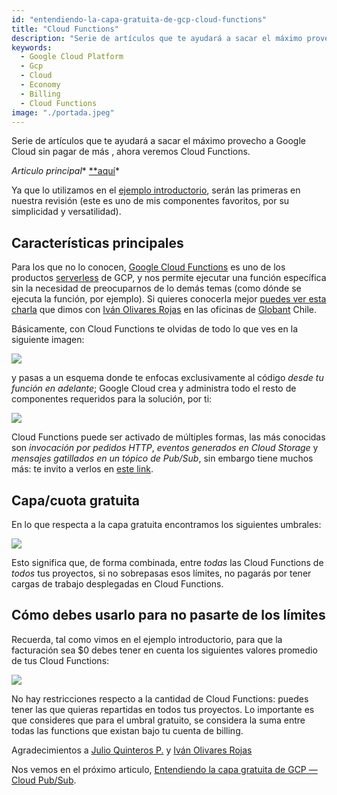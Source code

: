 ```yaml
---
id: "entendiendo-la-capa-gratuita-de-gcp-cloud-functions"
title: "Cloud Functions"
description: "Serie de artículos que te ayudará a sacar el máximo provecho a Google Cloud sin pagar de más , ahora veremos Cloud Functions"
keywords:
  - Google Cloud Platform
  - Gcp
  - Cloud
  - Economy
  - Billing
  - Cloud Functions
image: "./portada.jpeg"
---
```


<Writter 
  Photo="https://miro.medium.com/fit/c/256/256/2*XKiHV-3_LJvO6xeiGKheDQ.png" 
  Name="Felipe Velasquez Castro"
  Position="Google Developer Expert"
/>

Serie de artículos que te ayudará a sacar el máximo provecho a Google Cloud sin pagar de más , ahora veremos Cloud Functions.

*Articulo principal** [**aquí](https://medium.com/@felipe.velasquezc/entendiendo-la-capa-gratuita-de-gcp-2d80143f70f1?source=friends_link&sk=e7c4c52c1702efb51103762f587eb5cb)*

Ya que lo utilizamos en el [ejemplo introductorio](https://medium.com/@felipe.velasquezc/entendiendo-la-capa-gratuita-de-gcp-2d80143f70f1?source=friends_link&sk=e7c4c52c1702efb51103762f587eb5cb), serán las primeras en nuestra revisión (este es uno de mis componentes favoritos, por su simplicidad y versatilidad).

## Características principales

Para los que no lo conocen, [Google Cloud Functions](https://cloud.google.com/functions/) es uno de los productos [serverless](https://cloud.google.com/serverless/) de GCP, y nos permite ejecutar una función específica sin la necesidad de preocuparnos de lo demás temas (como dónde se ejecuta la función, por ejemplo). Si quieres conocerla mejor [puedes ver esta charla](https://www.youtube.com/watch?v=4IewxFRGUko) que dimos con [Iván Olivares Rojas](https://medium.com/u/62f5f65fb29b) en las oficinas de [Globant](https://medium.com/u/9a82c850e61f) Chile.

Básicamente, con Cloud Functions te olvidas de todo lo que ves en la siguiente imagen:

![](https://cdn-images-1.medium.com/max/2000/0*cKqyZzEfPPf9ATvn.png)

y pasas a un esquema donde te enfocas exclusivamente al código *desde tu función en adelante*; Google Cloud crea y administra todo el resto de componentes requeridos para la solución, por ti:

![](https://cdn-images-1.medium.com/max/2096/0*kun-XsNto3PhiPc1.png)

Cloud Functions puede ser activado de múltiples formas, las más conocidas son *invocación por pedidos HTTP*, *eventos generados en Cloud Storage* y *mensajes gatillados en un tópico de Pub/Sub*, sin embargo tiene muchos más: te invito a verlos en [este link](https://cloud.google.com/functions/docs/calling/).

## Capa/cuota gratuita

En lo que respecta a la capa gratuita encontramos los siguientes umbrales:

![](https://cdn-images-1.medium.com/max/2000/0*YxxugPsXolfiYzYs.png)

Esto significa que, de forma combinada, entre *todas* las Cloud Functions de *todos* tus proyectos, si no sobrepasas esos límites, no pagarás por tener cargas de trabajo desplegadas en Cloud Functions.

## Cómo debes usarlo para no pasarte de los límites

Recuerda, tal como vimos en el ejemplo introductorio, para que la facturación sea $0 debes tener en cuenta los siguientes valores promedio de tus Cloud Functions:

![](https://cdn-images-1.medium.com/max/2000/0*-H-F2BjmZKPyL1Nb.png)

No hay restricciones respecto a la cantidad de Cloud Functions: puedes tener las que quieras repartidas en todos tus proyectos. Lo importante es que consideres que para el umbral gratuito, se considera la suma entre todas las functions que existan bajo tu cuenta de billing.

Agradecimientos a [Julio Quinteros P.](undefined) y [Iván Olivares Rojas](undefined)

Nos vemos en el próximo articulo, [Entendiendo la capa gratuita de GCP — Cloud Pub/Sub](https://medium.com/@felipe.velasquezc/entendiendo-la-capa-gratuita-de-gcp-cloud-pub-sub-e46736a56eec).
